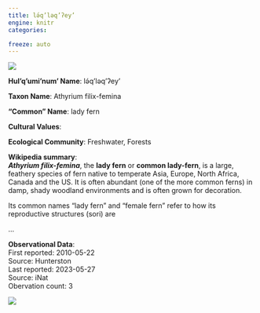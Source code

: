 ```yaml
---
title: lə́q’ləq’ʔey’
engine: knitr
categories:

freeze: auto
---
```

![](https://static.inaturalist.org/photos/2071508/medium.jpg){fig-alt="lə́q’ləq’ʔey’ - lady fern"}

**Hul'q'umi'num' Name**: lə́q’ləq’ʔey’

**Taxon Name**: Athyrium filix-femina

**"Common" Name**: lady fern

**Cultural Values**:  

::: {layout-nrow=1 style="width:60%"}

:::

**Ecological Community**: Freshwater, Forests

**Wikipedia summary**:  
<i><b>Athyrium filix-femina</b></i>, the <b>lady fern</b> or <b>common lady-fern</b>, is a large, feathery species of fern native to temperate Asia, Europe, North Africa, Canada and the US. It is often abundant (one of the more common ferns) in damp, shady woodland environments and is often grown for decoration.
</p><p>Its common names "lady fern" and "female fern" refer to how its reproductive structures (sori) are</p>...

**Observational Data**:   
First reported: 2010-05-22  
Source: Hunterston  
Last reported: 2023-05-27  
Source: iNat  
Obervation count: 3

![](community_dist.png)
